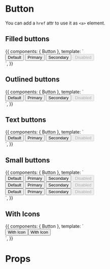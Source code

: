 

<Meta title="Components|Buttons" component={Button} />

# Button

You can add a `href` attr to use it as `<a>` element.

## Filled buttons

<Preview>
  <Story name="Filled" parameters={{ decorators: [withKnobs] }} inline={true}>
    {{
      components: { Button },
      template: `
        <div>
          <Button>Default</Button>
          <Button color="primary">Primary</Button>
          <Button color="secondary">Secondary</Button>
          <Button disabled>Disabled</Button>
        </div>
      `,
    }}
  </Story>
</Preview>

## Outlined buttons

<Preview>
  <Story name="Outlined" inline={true}>
    {{
      components: { Button },
      template: `
        <div>
          <Button variant="outlined">Default</Button>
          <Button color="primary" variant="outlined">
            Primary
          </Button>
          <Button color="secondary" variant="outlined">
            Secondary
          </Button>
          <Button disabled variant="outlined">
            Disabled
          </Button>
        </div>
      `,
    }}
  </Story>
</Preview>

## Text buttons

<Preview>
  <Story name="Text" inline={true}>
    {{
      components: { Button },
      template: `
        <div>
          <Button variant="text">Default</Button>
          <Button color="primary" variant="text">
            Primary
          </Button>
          <Button color="secondary" variant="text">
            Secondary
          </Button>
          <Button disabled variant="text">
            Disabled
          </Button>
        </div>
      `,
    }}
  </Story>
</Preview>

## Small buttons

<Preview>
  <Story name="Small" parameters={{ decorators: [withKnobs] }} inline={true}>
    {{
      components: { Button },
      template: `
        <div>
          <div style="margin-bottom: var(--space)">
            <Button size="small">Default</Button>
            <Button color="primary" size="small">Primary</Button>
            <Button color="secondary" size="small">Secondary</Button>
            <Button size="small" disabled>Disabled</Button>
          </div>
          <div style="margin-bottom: var(--space)">
            <Button variant="outlined" size="small">Default</Button>
            <Button variant="outlined" color="primary" size="small">Primary</Button>
            <Button variant="outlined" color="secondary" size="small">Secondary</Button>
            <Button variant="outlined" size="small" disabled>Disabled</Button>
          </div>
          <div>
            <Button variant="text" size="small">Default</Button>
            <Button variant="text" color="primary" size="small">Primary</Button>
            <Button variant="text" color="secondary" size="small">Secondary</Button>
            <Button variant="text" size="small" disabled>Disabled</Button>
          </div>
        </div>
      `,
    }}
  </Story>
</Preview>

## With Icons

<Preview>
  <Story name="With Icons" inline={true}>
    {{
      components: { Button },
      template: `
        <div style="display: flex">
          <Button variant="outlined">
            <template v-slot:startIcon>←</template>
            With Icon
          </Button>
          <Button variant="outlined">
            <template v-slot:endIcon>→</template>
            With Icon
          </Button>
        </div>
      `,
    }}
  </Story>
</Preview>

# Props

<Props of={Button} />
